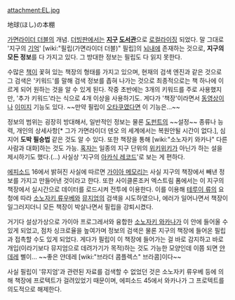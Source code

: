 attachment:EL.jpg

地球(ほし)の本棚 

[[가면라이더 더블]]의 개념. [[더빙]]판에서는 '''[[지구]] [[도서관]]'''으로 [[로컬라이징]] 되었다. 말 그대로 '지구의 [[기억]]' [wiki:"필립(가면라이더 더블)" 필립]의 [[뇌]]내에 존재하는 것으로, '''지구의 모든 정보'''를 다 가지고 있다. 그 방대한 정보는 필립도 다 읽지 못한다.

수많은 [[책]]이 꽃혀 있는 책장의 형태를 가지고 있으며, 현재의 검색 엔진과 같은 것으로 그 검색은 '키워드'를 말해 검색 정보를 좁혀 나가는 것으로 최종적으로는 책 하나에 이르게 되어 원하는 것을 알 수 있게 된다. 작중 초반에는 3개의 키워드를 주로 사용했지만, '추가 키워드'라는 식으로 4개 이상을 사용하기도. 게다가 '책장'이라면서 [[동영상]]이나 [[이미지]] 기능도 있다. ~~만약 필립이 [[오타쿠]]였다면 이 기능은…~~

정보의 범위는 굉장히 방대해서, 일반적인 정보는 물론 [[도펀트]]의 ~~설정~~ 종류나 능력, 개인의 상세사항[* 그가 가면라이더 덴오 의 세계에서는 복원안될 시간이 없다.], 심지어 '''도박 필승법''' 같은 것도 알 수 있다. 또한 책장을 통해 [wiki:"소노자키 와카나" 다른 사람과 대화]하는 것도 가능. [[혹자]]는 일종의 지구 단위의 [[위키위키]]가 아닌가 하는 설을 제시하기도 했다.(…) 사실상 '지구의 [[아카식 레코드]]'로 보는 게 편하다.

[[에피소드]] 16에서 밝혀진 사실에 따르면 [[가이아 메모리]]는 사실 지구의 책장에서 빼낸 정보를 가지고 만들어낸 것이라고 한다. 또한 사이클론조커 엑스트림 폼에서는 이 지구의 책장에서 실시간으로 데이터를 로드시켜 전투에 이용한다. 이를 이용해 [[테루이 류]]의 요청에 따라 [[소노자키 류우베]]와 [[뮤지엄]]의 검색을 시도하였으나, 에러가 일어나면서 책장이 일그러지더니 모든 책장이 박살나면서 필립을 강퇴시켰다.

거기다 설상가상으로 가이아 프로그레서와 융합한 [[소노자키 와카나]]가 이 안에 들어올 수 있게 되었고, 점차 싱크로율을 높여가며 정보의 검색은 물론 지구의 책장에 들어온 필립과 접촉할 수도 있게 되었다. 게다가 필립이 이 책장에 들어가는 걸 바로 감지하고 바로 개입(이라기보다 뮤지엄으로 데려가기가 목적)하는 것도 가능한 모양인데 이쯤 되면 [[얀데레]] 삘이… ~~좋은 얀데레 [wiki:"브라더 콤플렉스" 브라콤]이다~~

사실 필립이 '뮤지엄'과 관련된 자료를 검색할 수 없었던 것은 소노자키 류우베 등에 의해 책장에 프로텍트가 걸려있었기 때문이며, 에피소드 45에서 와카나가 그 프로텍트를 의도적으로 해제한다.
